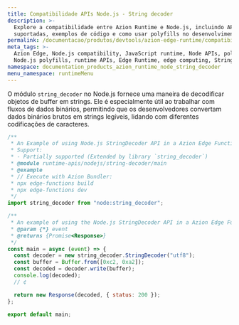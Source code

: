 ```yaml
---
title: Compatibilidade APIs Node.js - String decoder
description: >-
  Explore a compatibilidade entre Azion Runtime e Node.js, incluindo APIs
  suportadas, exemplos de código e como usar polyfills no desenvolvimento Edge.
permalink: /documentacao/produtos/devtools/azion-edge-runtime/compatibilidade/node/string-decoder/
meta_tags: >-
  Azion Edge, Node.js compatibility, JavaScript runtime, Node APIs, polyfills,
  Node.js polyfills, runtime APIs, Edge Runtime, edge computing, String decoder
namespace: documentation_products_azion_runtime_node_string_decoder
menu_namespace: runtimeMenu
---
```


O módulo `string_decoder` no Node.js fornece uma maneira de decodificar objetos de buffer em strings. Ele é especialmente útil ao trabalhar com fluxos de dados binários, permitindo que os desenvolvedores convertam dados binários brutos em strings legíveis, lidando com diferentes codificações de caracteres.

```javascript
/**
 * An Example of using Node.js StringDecoder API in a Azion Edge Function.
 * Support:
 * - Partially supported (Extended by library `string_decoder`)
 * @module runtime-apis/nodejs/string-decoder/main
 * @example
 * // Execute with Azion Bundler:
 * npx edge-functions build
 * npx edge-functions dev
 */
import string_decoder from "node:string_decoder";

/**
 * An example of using the Node.js StringDecoder API in a Azion Edge Function.
 * @param {*} event
 * @returns {Promise<Response>}
 */
const main = async (event) => {
  const decoder = new string_decoder.StringDecoder("utf8");
  const buffer = Buffer.from([0xc2, 0xa2]);
  const decoded = decoder.write(buffer);
  console.log(decoded);
  // ¢

  return new Response(decoded, { status: 200 });
};

export default main;
```
